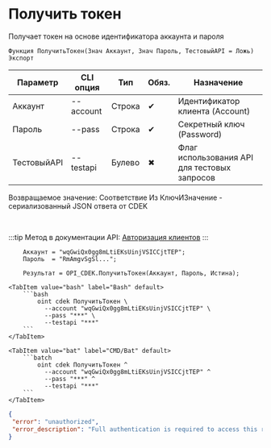 ﻿---
sidebar_position: 1
---


# Получить токен
 Получает токен на основе идентификатора аккаунта и пароля



`Функция ПолучитьТокен(Знач Аккаунт, Знач Пароль, ТестовыйAPI = Ложь) Экспорт`

  | Параметр | CLI опция | Тип | Обяз. | Назначение |
  |-|-|-|-|-|
  | Аккаунт | --account | Строка | &#x2714; | Идентификатор клиента (Account) |
  | Пароль | --pass | Строка | &#x2714; | Секретный ключ (Password) |
  | ТестовыйAPI | --testapi | Булево | &#x2716; | Флаг использования API для тестовых запросов |

  
  Возвращаемое значение:   Соответствие Из КлючИЗначение - сериализованный JSON ответа от CDEK

<br/>

:::tip
Метод в документации API: [Авторизация клиентов](https://api-docs.cdek.ru/29923918.html)
:::
<br/>


```bsl title="Пример использования для 1С:Предприятие/OneScript"
    Аккаунт = "wqGwiQx0gg8mLtiEKsUinjVSICCjtTEP";
    Пароль  = "RmAmgvSgSl...";

    Результат = OPI_CDEK.ПолучитьТокен(Аккаунт, Пароль, Истина);
```
    

 <Tabs>
  
    <TabItem value="bash" label="Bash" default>
        ```bash
            oint cdek ПолучитьТокен \
              --account "wqGwiQx0gg8mLtiEKsUinjVSICCjtTEP" \
              --pass "***" \
              --testapi "***"
        ```
    </TabItem>
  
    <TabItem value="bat" label="CMD/Bat" default>
        ```batch
            oint cdek ПолучитьТокен ^
              --account "wqGwiQx0gg8mLtiEKsUinjVSICCjtTEP" ^
              --pass "***" ^
              --testapi "***"
        ```
    </TabItem>
</Tabs>


```json title="Результат"
{
 "error": "unauthorized",
 "error_description": "Full authentication is required to access this resource"
}
```
